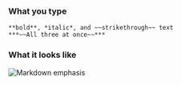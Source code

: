### What you type

```
**bold**, *italic*, and ~~strikethrough~~ text
***~~All three at once~~***
```

### What it looks like

![Markdown emphasis](../../../images/markdown-emphasis.png)
